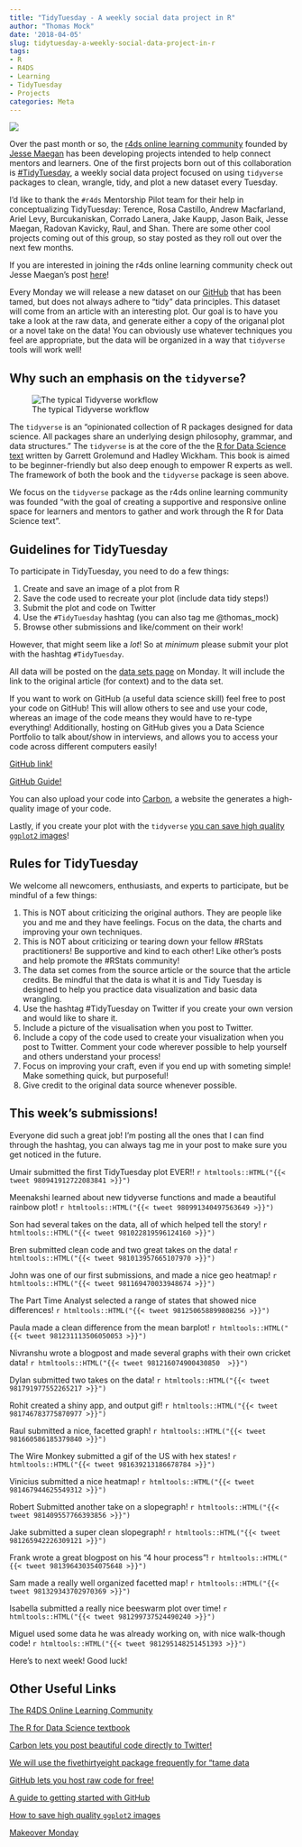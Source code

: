 ---
title: "TidyTuesday - A weekly social data project in R"
author: "Thomas Mock"
date: '2018-04-05'
slug: tidytuesday-a-weekly-social-data-project-in-r
tags:
- R
- R4DS
- Learning
- TidyTuesday
- Projects
categories: Meta
---

![](https://i.imgur.com/AXfD3Fk.png)
  
Over the past month or so, the [r4ds online learning community](https://www.jessemaegan.com/post/r4ds-the-next-iteration/) founded by [Jesse Maegan](https://www.jessemaegan.com/) has been developing projects intended to help connect mentors and learners. One of the first projects born out of this collaboration is [#TidyTuesday](https://github.com/rfordatascience/tidytuesday), a weekly social data project focused on using `tidyverse` packages to clean, wrangle, tidy, and plot a new dataset every Tuesday.

I’d like to thank the `#r4ds` Mentorship Pilot team for their help in conceptualizing TidyTuesday: Terence, Rosa Castillo, Andrew Macfarland, Ariel Levy, Burcukaniskan, Corrado Lanera, Jake Kaupp, Jason Baik, Jesse Maegan, Radovan Kavicky, Raul, and Shan. There are some other cool projects coming out of this group, so stay posted as they roll out over the next few months.

If you are interested in joining the r4ds online learning community check out Jesse Maegan's post [here](https://www.jessemaegan.com/post/r4ds-the-next-iteration/)!

Every Monday we will release a new dataset on our [GitHub](https://github.com/rfordatascience/tidytuesday) that has been tamed, but does not always adhere to "tidy" data principles. This dataset will come from an article with an interesting plot. Our goal is to have you take a look at the raw data, and generate either a copy of the origanal plot or a novel take on the data! You can obviously use whatever techniques you feel are appropriate, but the data will be organized in a way that `tidyverse` tools will work well! 

## Why such an emphasis on the `tidyverse`? 

![The typical Tidyverse workflow](https://i.imgur.com/6iVy4po.png)

The `tidyverse` is an "opinionated collection of R packages designed for data science. All packages share an underlying design philosophy, grammar, and data structures." The `tidyverse` is at the core of the the [R for Data Science text](http://r4ds.had.co.nz/) written by Garrett Grolemund
and Hadley Wickham. This book is aimed to be beginner-friendly but also deep enough to empower R experts as well. The framework of both the book and the `tidyverse` package is seen above.

We focus on the `tidyverse` package as the r4ds online learning community was founded "with the goal of creating a supportive and responsive online space for learners and mentors to gather and work through the R for Data Science text".

## Guidelines for TidyTuesday

To participate in TidyTuesday, you need to do a few things:

1. Create and save an image of a plot from R
2. Save the code used to recreate your plot (include data tidy steps!)
3. Submit the plot and code on Twitter
4. Use the `#TidyTuesday` hashtag (you can also tag me @thomas_mock)
5. Browse other submissions and like/comment on their work!

However, that might seem like a *lot*! So at *minimum* please submit your plot with the hashtag `#TidyTuesday`.

All data will be posted on the [data sets page](https://github.com/rfordatascience/tidytuesday/tree/master/data) on Monday. It will include the link to the original article (for context) and to the data set.

If you want to work on GitHub (a useful data science skill) feel free to post your code on GitHub! This will allow others to see and use your code, whereas an image of the code means they would have to re-type everything! Additionally, hosting on GitHub gives you a Data Science Portfolio to talk about/show in interviews, and allows you to access your code across different computers easily!

[GitHub link!](https://github.com/)

[GitHub Guide!](https://guides.github.com/activities/hello-world/)

You can also upload your code into [Carbon](https://carbon.now.sh/), a website the generates a high-quality image of your code.

Lastly, if you create your plot with the `tidyverse` [you can save high quality `ggplot2` images](http://ggplot2.tidyverse.org/reference/ggsave.html)!


## Rules for TidyTuesday

We welcome all newcomers, enthusiasts, and experts to participate, but be mindful of a few things:

1. This is NOT about criticizing the original authors. They are people like you and me and they have feelings. Focus on the data, the charts and improving your own techniques.
2. This is NOT about criticizing or tearing down your fellow #RStats practitioners! Be supportive and kind to each other! Like other's posts and help promote the #RStats community!
3. The data set comes from the source article or the source that the article credits. Be mindful that the data is what it is and Tidy Tuesday is designed to help you practice data visualization and basic data wrangling.
4. Use the hashtag #TidyTuesday on Twitter if you create your own version and would like to share it.
5. Include a picture of the visualisation when you post to Twitter.
6. Include a copy of the code used to create your visualization when you post to Twitter. Comment your code wherever possible to help yourself and others understand your process!
7. Focus on improving your craft, even if you end up with someting simple! Make something quick, but purposeful!
8. Give credit to the original data source whenever possible.


## This week's submissions!

Everyone did such a great job! I'm posting all the ones that I can find through the hashtag, you can always tag me in your post to make sure you get noticed in the future. 

Umair submitted the first TidyTuesday plot EVER!!
`r htmltools::HTML("{{< tweet 980941912722083841 >}}")`


Meenakshi learned about new tidyverse functions and made a beautiful rainbow plot!
`r htmltools::HTML("{{< tweet 980991340497563649 >}}")`

Son had several takes on the data, all of which helped tell the story!
`r htmltools::HTML("{{< tweet 981022819596124160 >}}")`

Bren submitted clean code and two great takes on the data!
`r htmltools::HTML("{{< tweet 981013957665107970 >}}")`

John was one of our first submissions, and made a nice geo heatmap!
`r htmltools::HTML("{{< tweet 981169470033948674 >}}")`

The Part Time Analyst selected a range of states that showed nice differences!
`r htmltools::HTML("{{< tweet 981250658899808256 >}}")`

Paula made a clean difference from the mean barplot!
`r htmltools::HTML("{{< tweet 981231113506050053 >}}")`

Nivranshu wrote a blogpost and made several graphs with their own cricket data!
`r htmltools::HTML("{{< tweet 981216074900430850  >}}")`

Dylan submitted two takes on the data!
`r htmltools::HTML("{{< tweet 981791977552265217 >}}")`


Rohit created a shiny app, and output gif!
`r htmltools::HTML("{{< tweet 981746783775870977 >}}")`

Raul submitted a nice, facetted graph!
`r htmltools::HTML("{{< tweet 981660586185379840 >}}")`

The Wire Monkey submitted a gif of the US with hex states!
`r htmltools::HTML("{{< tweet 981639213186678784 >}}")`

Vinicius submitted a nice heatmap!
`r htmltools::HTML("{{< tweet 981467944625549312 >}}")`

Robert Submitted another take on a slopegraph!
`r htmltools::HTML("{{< tweet 981409557766393856 >}}")`

Jake submitted a super clean slopegraph!
`r htmltools::HTML("{{< tweet 981265942226309121 >}}")`

Frank wrote a great blogpost on his "4 hour process"!
`r htmltools::HTML("{{< tweet 981396430354075648 >}}")`

Sam made a really well organized facetted map!
`r htmltools::HTML("{{< tweet 981329343702970369 >}}")`

Isabella submitted a really nice beeswarm plot over time!
`r htmltools::HTML("{{< tweet 981299737524490240 >}}")`

Miguel used some data he was already working on, with nice walk-though code!
`r htmltools::HTML("{{< tweet 981295148251451393 >}}")`

Here's to next week! Good luck!

## Other Useful Links

[The R4DS Online Learning Community](https://www.jessemaegan.com/post/r4ds-the-next-iteration/)

[The R for Data Science textbook](http://r4ds.had.co.nz/)

[Carbon lets you post beautiful code directly to Twitter!](https://carbon.now.sh/)

[We will use the fivethirtyeight package frequently for “tame data](https://cran.r-project.org/web/packages/fivethirtyeight/fivethirtyeight.pdf)

[GitHub lets you host raw code for free!](https://github.com/)

[A guide to getting started with GitHub](https://guides.github.com/activities/hello-world/)

[How to save high quality `ggplot2` images](http://ggplot2.tidyverse.org/reference/ggsave.html)

[Makeover Monday](http://www.makeovermonday.co.uk/data/)